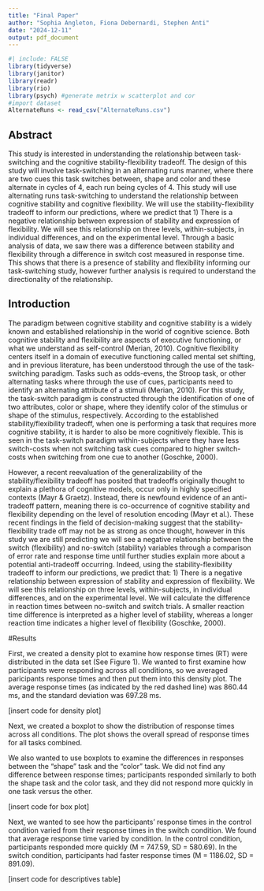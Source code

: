 ```yaml
---
title: "Final Paper"
author: "Sophia Angleton, Fiona Debernardi, Stephen Anti"
date: "2024-12-11"
output: pdf_document
---
```

```r
#| include: FALSE
library(tidyverse)
library(janitor)
library(readr)
library(rio)
library(psych) #generate metrix w scatterplot and cor
#import dataset
AlternateRuns <- read_csv("AlternateRuns.csv")

```

## Abstract

This study is interested in understanding the relationship between task-switching and the cognitive stability-flexibility tradeoff. The design of this study will involve task-switching in an alternating runs manner, where there are two cues this task switches between, shape and color and these alternate in cycles of 4, each run being cycles of 4. This study will use alternating runs task-switching to understand the relationship between cognitive stability and cognitive flexibility. We will use the stability-flexibility tradeoff to inform our predictions, where we predict that 1) There is a negative relationship between expression of stability and expression of flexibility. We will see this relationship on three levels, within-subjects, in individual differences, and on the experimental level. Through a basic analysis of data, we saw there was a difference between stability and flexibility through a difference in switch cost measured in response time. This shows that there is a presence of stability and flexibility informing our task-switching study, however further analysis is required to understand the directionality of the relationship. 

## Introduction

The paradigm between cognitive stability and cognitive stability is a widely known and established relationship in the world of cognitive science. Both cognitive stability and flexibility are aspects of executive functioning, or what we understand as self-control (Merian, 2010). Cognitive flexibility centers itself in a domain of executive functioning called mental set shifting, and in previous literature, has been understood through the use of the task-switching paradigm. Tasks such as odds-evens, the Stroop task, or other alternating tasks where through the use of cues, participants need to identify an alternating attribute of a stimuli (Merian, 2010). For this study, the task-switch paradigm is constructed through the identification of one of two attributes, color or shape, where they identify color of the stimulus or shape of the stimulus, respectively. According to the established stability/flexibility tradeoff, when one is performing a task that requires more cognitive stability, it is harder to also be more cognitively flexible. This is seen in the task-switch paradigm within-subjects where they have less switch-costs when not switching task cues compared to higher switch-costs when switching from one cue to another (Goschke, 2000). 

However, a recent reevaluation of the generalizability of the stability/flexibility tradeoff has posited that tradeoffs originally thought to explain a plethora of cognitive models, occur only in highly specified contexts (Mayr & Graetz). Instead, there is newfound evidence of an anti-tradeoff pattern, meaning there is co-occurrence of cognitive stability and flexibility depending on the level of resolution encoding (Mayr et al.). These recent findings in the field of decision-making suggest that the stability-flexibility trade off may not be as strong as once thought, however in this study we are still predicting we will see a negative relationship between the switch (flexibility) and no-switch (stability) variables through a comparison of error rate and response time until further studies explain more about a potential anti-tradeoff occurring. Indeed, using the stability-flexibility tradeoff to inform our predictions, we predict that: 1) There is a negative relationship between expression of stability and expression of flexibility. We will see this relationship on three levels, within-subjects, in individual differences, and on the experimental level. We will calculate the difference in reaction times between no-switch and switch trials. A smaller reaction time difference is interpreted as a higher level of stability, whereas a longer reaction time indicates a higher level of flexibility (Goschke, 2000). 


#Results

First, we created a density plot to examine how response times (RT) were distributed in the data set (See Figure 1). We wanted to first examine how participants were responding across all conditions, so we averaged paricipants response times and then put them into this density plot. The average response times (as indicated by the red dashed line) was 860.44 ms, and the standard deviation was 697.28 ms.

[insert code for density plot]

Next, we created a boxplot to show the distribution of response times across all conditions. The plot shows the overall spread of response times for all tasks combined. 

We also wanted to use boxplots to examine the differences in responses between the "shape" task and the "color" task. We did not find any difference between response times; participants responded similarly to both the shape task and the color task, and they did not respond more quickly in one task versus the other.

[insert code for box plot]

Next, we wanted to see how the participants' response times in the control condition varied from their response times in the switch condition. We found that average response time varied by condition. In the control condition, participants responded more quickly (M = 747.59, SD = 580.69). In the switch condition, participants had faster response times (M = 1186.02, SD = 891.09).

[insert code for descriptives table]

